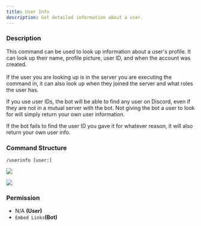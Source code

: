 ```yaml
---
title: User Info
description: Get detailed information about a user.
---
```


### Description

This command can be used to look up information about a user's profile. It can look up their name, profile picture, user
ID, and when the account was created.\
\
If the user you are looking up is in the server you are executing the command in, it can also look up when they joined
the server and what roles the user has.

If you use user IDs, the bot will be able to find any user on Discord, even if they are not in a mutual server with the
bot. Not giving the bot a user to look for will simply return your own user information.

If the bot fails to find the user ID you gave it for whatever reason, it will also return your own user info.

### Command Structure

```
/userinfo [user:]
```

![](../../_assets/hMuFT1U.png)

![](../../_assets/cB1ABiH.png)

### **Permission**

- N/A **(User)**
- `Embed Links`**(Bot)**
